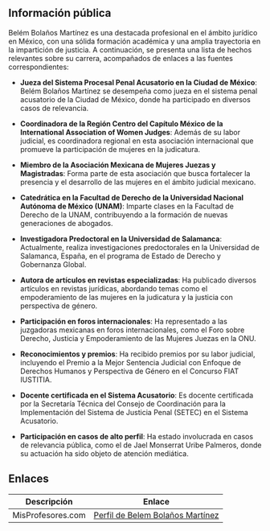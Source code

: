 ## Información pública

Belém Bolaños Martínez es una destacada profesional en el ámbito jurídico en México, con una sólida formación académica y una amplia trayectoria en la impartición de justicia. A continuación, se presenta una lista de hechos relevantes sobre su carrera, acompañados de enlaces a las fuentes correspondientes:

- **Jueza del Sistema Procesal Penal Acusatorio en la Ciudad de México**: Belém Bolaños Martínez se desempeña como jueza en el sistema penal acusatorio de la Ciudad de México, donde ha participado en diversos casos de relevancia.

- **Coordinadora de la Región Centro del Capítulo México de la International Association of Women Judges**: Además de su labor judicial, es coordinadora regional en esta asociación internacional que promueve la participación de mujeres en la judicatura.

- **Miembro de la Asociación Mexicana de Mujeres Juezas y Magistradas**: Forma parte de esta asociación que busca fortalecer la presencia y el desarrollo de las mujeres en el ámbito judicial mexicano.

- **Catedrática en la Facultad de Derecho de la Universidad Nacional Autónoma de México (UNAM)**: Imparte clases en la Facultad de Derecho de la UNAM, contribuyendo a la formación de nuevas generaciones de abogados.

- **Investigadora Predoctoral en la Universidad de Salamanca**: Actualmente, realiza investigaciones predoctorales en la Universidad de Salamanca, España, en el programa de Estado de Derecho y Gobernanza Global.

- **Autora de artículos en revistas especializadas**: Ha publicado diversos artículos en revistas jurídicas, abordando temas como el empoderamiento de las mujeres en la judicatura y la justicia con perspectiva de género.

- **Participación en foros internacionales**: Ha representado a las juzgadoras mexicanas en foros internacionales, como el Foro sobre Derecho, Justicia y Empoderamiento de las Mujeres Juezas en la ONU.

- **Reconocimientos y premios**: Ha recibido premios por su labor judicial, incluyendo el Premio a la Mejor Sentencia Judicial con Enfoque de Derechos Humanos y Perspectiva de Género en el Concurso FIAT IUSTITIA.

- **Docente certificada en el Sistema Acusatorio**: Es docente certificada por la Secretaría Técnica del Consejo de Coordinación para la Implementación del Sistema de Justicia Penal (SETEC) en el Sistema Acusatorio.

- **Participación en casos de alto perfil**: Ha estado involucrada en casos de relevancia pública, como el de Jael Monserrat Uribe Palmeros, donde su actuación ha sido objeto de atención mediática.

## Enlaces

| Descripción | Enlace |
|------------|--------|
| MisProfesores.com | [Perfil de Belem Bolaños Martínez](https://www.misprofesores.com/profesores/Belem-Bolanos-martinez_138132) |
